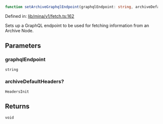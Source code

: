 ```ts
function setArchiveGraphqlEndpoint(graphqlEndpoint: string, archiveDefaultHeaders?: HeadersInit): void
```

Defined in: [lib/mina/v1/fetch.ts:162](https://github.com/o1-labs/o1js/blob/46b9772d07785397c4bd76a102bc9f6730d321bb/src/lib/mina/v1/fetch.ts#L162)

Sets up a GraphQL endpoint to be used for fetching information from an Archive Node.

## Parameters

### graphqlEndpoint

`string`

### archiveDefaultHeaders?

`HeadersInit`

## Returns

`void`
